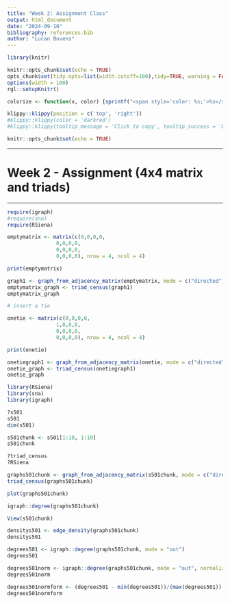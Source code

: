 ```yaml
---
title: "Week 2: Assignment Class"
output: html_document
date: "2024-09-10"
bibliography: references.bib
author: "Lucan Bovens"
---
```


```r
library(knitr)

knitr::opts_chunk$set(echo = TRUE)
opts_chunk$set(tidy.opts=list(width.cutoff=100),tidy=TRUE, warning = FALSE, message = FALSE,comment = "#>", cache=TRUE, class.source=c("test"), class.output=c("test2"))
options(width = 100)
rgl::setupKnitr()

colorize <- function(x, color) {sprintf("<span style='color: %s;'>%s</span>", color, x) }
```

```r
klippy::klippy(position = c('top', 'right'))
#klippy::klippy(color = 'darkred')
#klippy::klippy(tooltip_message = 'Click to copy', tooltip_success = 'Done')
```

```r
knitr::opts_chunk$set(echo = TRUE)
```
----

# Week 2 -  Assignment (4x4 matrix and triads)

----

```r
require(igraph)
#require(sna)
require(RSiena)
```

```r
emptymatrix <- matrix(c(0,0,0,0,
                0,0,0,0,
                0,0,0,0,
                0,0,0,0), nrow = 4, ncol = 4)

print(emptymatrix)

graph1 <- graph_from_adjacency_matrix(emptymatrix, mode = c("directed"))
emptymatrix_graph <- triad_census(graph1)
emptymatrix_graph
```

```r
# insert a tie

onetie <- matrix(c(0,0,0,0,
                1,0,0,0,
                0,0,0,0,
                0,0,0,0), nrow = 4, ncol = 4)

print(onetie)

onetiegraph1 <- graph_from_adjacency_matrix(onetie, mode = c("directed"))
onetie_graph <- triad_census(onetiegraph1)
onetie_graph
```

```r
library(RSiena)
library(sna)
library(igraph)

?s501
s501
dim(s501)

s501chunk <- s501[1:10, 1:10]
s501chunk

?triad_census
?RSiena

graphs501chunk <- graph_from_adjacency_matrix(s501chunk, mode = c("directed"))
triad_census(graphs501chunk)

plot(graphs501chunk)

igraph::degree(graphs501chunk)

View(s501chunk)
```

```r
densitys501 <- edge_density(graphs501chunk)
densitys501
```

```r
degrees501 <- igraph::degree(graphs501chunk, mode = "out")
degrees501

degrees501norm <- igraph::degree(graphs501chunk, mode = "out", normalized = TRUE)
degrees501norm

degrees501normform <- (degrees501 - min(degrees501))/(max(degrees501)) - min(degrees501)
degrees501normform
```

